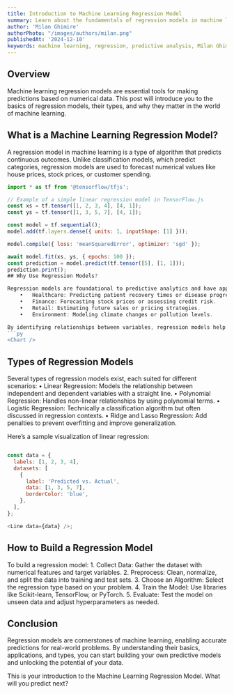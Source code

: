 ```yaml
---
title: Introduction to Machine Learning Regression Model
summary: Learn about the fundamentals of regression models in machine learning, their applications, and why they are essential for predictive analysis. This is an amazing way to learn the valuable machine learning algorithm.
author: 'Milan Ghimire'
authorPhoto: "/images/authors/milan.png"
publishedAt: '2024-12-10'
keywords: machine learning, regression, predictive analysis, Milan Ghimire
---
```

## Overview
Machine learning regression models are essential tools for making predictions based on numerical data. This post will introduce you to the basics of regression models, their types, and why they matter in the world of machine learning.

## What is a Machine Learning Regression Model?

A regression model in machine learning is a type of algorithm that predicts continuous outcomes. Unlike classification models, which predict categories, regression models are used to forecast numerical values like house prices, stock prices, or customer spending.

```js
import * as tf from '@tensorflow/tfjs';

// Example of a simple linear regression model in TensorFlow.js
const xs = tf.tensor([1, 2, 3, 4], [4, 1]);
const ys = tf.tensor([1, 3, 5, 7], [4, 1]);

const model = tf.sequential();
model.add(tf.layers.dense({ units: 1, inputShape: [1] }));

model.compile({ loss: 'meanSquaredError', optimizer: 'sgd' });

await model.fit(xs, ys, { epochs: 100 });
const prediction = model.predict(tf.tensor([5], [1, 1]));
prediction.print();
## Why Use Regression Models?

Regression models are foundational to predictive analytics and have applications across many industries:
	•	Healthcare: Predicting patient recovery times or disease progression.
	•	Finance: Forecasting stock prices or assessing credit risk.
	•	Retail: Estimating future sales or pricing strategies.
	•	Environment: Modeling climate changes or pollution levels.

By identifying relationships between variables, regression models help organizations make data-driven decisions.
```py
<Chart />
```
## Types of Regression Models

Several types of regression models exist, each suited for different scenarios:
	•	Linear Regression: Models the relationship between independent and dependent variables with a straight line.
	•	Polynomial Regression: Handles non-linear relationships by using polynomial terms.
	•	Logistic Regression: Technically a classification algorithm but often discussed in regression contexts.
	•	Ridge and Lasso Regression: Add penalties to prevent overfitting and improve generalization.

Here’s a sample visualization of linear regression:

```js 

const data = {
  labels: [1, 2, 3, 4],
  datasets: [
    {
      label: 'Predicted vs. Actual',
      data: [1, 3, 5, 7],
      borderColor: 'blue',
    },
  ],
};

<Line data={data} />;
```
## How to Build a Regression Model

To build a regression model:
	1.	Collect Data: Gather the dataset with numerical features and target variables.
	2.	Preprocess: Clean, normalize, and split the data into training and test sets.
	3.	Choose an Algorithm: Select the regression type based on your problem.
	4.	Train the Model: Use libraries like Scikit-learn, TensorFlow, or PyTorch.
	5.	Evaluate: Test the model on unseen data and adjust hyperparameters as needed.

## Conclusion

Regression models are cornerstones of machine learning, enabling accurate predictions for real-world problems. By understanding their basics, applications, and types, you can start building your own predictive models and unlocking the potential of your data.

This is your introduction to the Machine Learning Regression Model. What will you predict next?